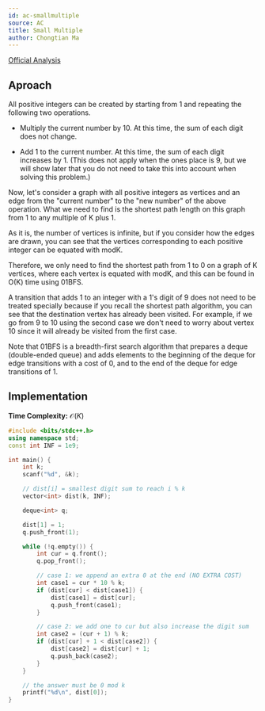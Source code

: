 ```yaml
---
id: ac-smallmultiple
source: AC
title: Small Multiple
author: Chongtian Ma
---
```


[Official Analysis](https://img.atcoder.jp/arc084/editorial.pdf)

## Aproach

All positive integers can be created by starting from 1 and repeating the
following two operations.

- Multiply the current number by 10. At this time, the sum of each digit does not change.

- Add 1 to the current number. At this time, the sum of each digit increases
  by 1. (This does not apply when the ones place is 9, but we will show later
  that you do not need to take this into account when solving this problem.)


Now, let's consider a graph with all positive integers as vertices and an edge
from the "current number" to the "new number" of the above operation. What we
need to find is the shortest path length on this graph from 1 to any multiple of
K plus 1.

As it is, the number of vertices is infinite, but if you consider how the edges
are drawn, you can see that the vertices corresponding to each positive integer
can be equated with modK.

Therefore, we only need to find the shortest path from 1 to 0 on a graph of K
vertices, where each vertex is equated with modK, and this can be found in O(K)
time using 01BFS.

A transition that adds 1 to an integer with a 1's digit of 9 does not need to be
treated specially because if you recall the shortest path algorithm, you can see
that the destination vertex has already been visited.
For example, if we go from 9 to 10 using the second case we don't need to worry about vertex 10 since it will already be visited from the first case.

Note that 01BFS is a breadth-first search algorithm that prepares a deque
(double-ended queue) and adds elements to the beginning of the deque for edge
transitions with a cost of 0, and to the end of the deque for edge transitions
of 1.

## Implementation

<LanguageSection>

<CPPSection>

**Time Complexity:** $\mathcal{O}(K)$

```cpp
#include <bits/stdc++.h>
using namespace std;
const int INF = 1e9;

int main() {
	int k;
	scanf("%d", &k);

	// dist[i] = smallest digit sum to reach i % k
	vector<int> dist(k, INF);

	deque<int> q;

	dist[1] = 1;
	q.push_front(1);

	while (!q.empty()) {
		int cur = q.front();
		q.pop_front();

		// case 1: we append an extra 0 at the end (NO EXTRA COST)
		int case1 = cur * 10 % k;
		if (dist[cur] < dist[case1]) {
			dist[case1] = dist[cur];
			q.push_front(case1);
		}

		// case 2: we add one to cur but also increase the digit sum
		int case2 = (cur + 1) % k;
		if (dist[cur] + 1 < dist[case2]) {
			dist[case2] = dist[cur] + 1;
			q.push_back(case2);
		}
	}

	// the answer must be 0 mod k
	printf("%d\n", dist[0]);
}
```

</CPPSection>

</LanguageSection>
